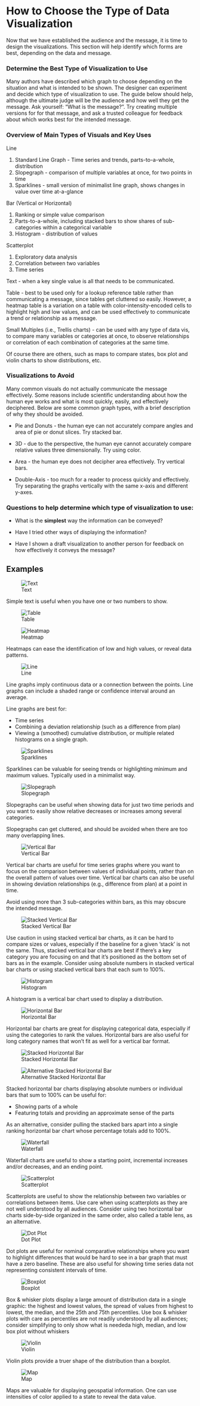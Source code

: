 # How to Choose the Type of Data Visualization

Now that we have established the audience and the message, it is time to design the visualizations. This section will help identify which forms are best, depending on the data and message. 

### Determine the Best Type of Visualization to Use

Many authors have described which graph to choose depending on the situation and what is intended to be shown. The designer can experiment and decide which type of visualization to use. The guide below should help, although the ultimate judge will be the audience and how well they get the message. Ask yourself: "What is the message?". Try creating multiple versions for for that message, and ask a trusted colleague for feedback about which works best for the intended message.


### Overview of Main Types of Visuals and Key Uses

Line

1. Standard Line Graph - Time series and trends, parts-to-a-whole, distribution 
2. Slopegraph - comparison of multiple variables at once, for two points in time 
3. Sparklines - small version of minimalist line graph, shows changes in value over time at-a-glance

Bar (Vertical or Horizontal)

1. Ranking or simple value comparison
2. Parts-to-a-whole, including stacked bars to show shares of sub-categories within a categorical variable
3. Histogram - distribution of values
   
Scatterplot 

1. Exploratory data analysis
2. Correlation between two variables
3. Time series
      
Text - when a key single value is all that needs to be communicated. 

Table - best to be used only for a lookup reference table rather than communicating a message, since tables get cluttered so easily. However, a heatmap table is a variation on a table with color-intensity-encoded cells to highlight high and low values, and can be used effectively to communicate a trend or relationship as a message.

Small Multiples (i.e., Trellis charts) - can be used with any type of data vis, to compare many variables or categories at once, to observe relationships or correlation of each combination of categories at the same time.

Of course there are others, such as maps to compare states, box plot and violin charts to show distributions, etc.

### Visualizations to Avoid

Many common visuals do not actually communicate the message effectively. Some reasons include scientific understanding about how the human eye works and what is most quickly, easily, and effectively deciphered. Below are some common graph types, with a brief description of why they should be avoided.

* Pie and Donuts - the human eye can not accurately compare angles and area of pie or donut slices. Try stacked bar.

* 3D - due to the perspective, the human eye cannot accurately compare relative values three dimensionally. Try using color.

* Area - the human eye does not decipher area effectively. Try vertical bars.

* Double-Axis - too much for a reader to process quickly and effectively. Try separating the graphs vertically with the same x-axis and different y-axes.

     
### Questions to help determine which type of visualization to use:

*	What is the **simplest** way the information can be conveyed?

*	Have I tried other ways of displaying the information?

*	Have I shown a draft visualization to another person for feedback on how effectively it conveys the message?

## Examples

![Text](choosing_pics/TEXT.PNG)

Simple text is useful when you have one or two numbers to show.

![Table](choosing_pics/TABLE.PNG)

![Heatmap](choosing_pics/HEATMAP.PNG)    

Heatmaps can ease the identification of low and high values, or reveal data patterns.

![Line](choosing_pics/LINE.PNG)
       
Line graphs imply continuous data or a connection between the points. Line graphs can include a shaded range or confidence interval around an average.

Line graphs are best for:

* Time series
* Combining a deviation relationship (such as a difference from plan)
* Viewing a (smoothed) cumulative distribution, or multiple related histograms on a single graph.

![Sparklines](choosing_pics/Sparklines.PNG)
   
Sparklines can be valuable for seeing trends or highlighting minimum and maximum values. Typically used in a minimalist way.
              
![Slopegraph](choosing_pics/SLOPEGRAPH.PNG)
   
Slopegraphs can be useful when showing data for just two time periods and you want to easily show relative decreases or increases among several categories.

Slopegraphs can get cluttered, and should be avoided when there are too many overlapping lines.

![Vertical Bar](choosing_pics/VERTICAL_BAR.PNG)
       
Vertical bar charts are useful for time series graphs where you want to focus on the comparison between values of individual points, rather than on the overall pattern of values over time. Vertical bar charts can also be useful in showing deviation relationships (e.g., difference from plan) at a point in time. 

Avoid using more than 3 sub-categories within bars, as this may obscure the intended message. 

![Stacked Vertical Bar](choosing_pics/STACKED_VERTICAL_BAR.PNG)
       
Use caution in using stacked vertical bar charts, as it can be hard to compare sizes or values, especially if the baseline for a given 'stack' is not the same. Thus, stacked vertical bar charts are best if there’s a key category you are focusing on and that it’s positioned as the bottom set of bars as in the example. Consider using absolute numbers in stacked vertical bar charts or using stacked vertical bars that each sum to 100%.

![Histogram](choosing_pics/HISTOGRAM.PNG)
       
A histogram is a vertical bar chart used to display a distribution.

![Horizontal Bar](choosing_pics/HORIZONTAL_BAR.PNG)
       
Horizontal bar charts are great for displaying categorical data, especially if using the categories to rank the values. Horizontal bars are also useful for long category names that won't fit as well for a vertical bar format.

![Stacked Horizontal Bar](choosing_pics/STACKED_HORIZONTAL_BAR.PNG)

![Alternative Stacked Horizontal Bar](choosing_pics/ALTERNATIVE_STACKED_HORIZONTAL_BAR.PNG)
       
Stacked horizontal bar charts displaying absolute numbers or individual bars that sum to 100% can be useful for:
  
* Showing parts of a whole
* Featuring totals and providing an approximate sense of the parts

As an alternative, consider pulling the stacked bars apart into a single ranking horizontal bar chart whose percentage totals add to 100%.
   
![Waterfall](choosing_pics/WATERFALL.PNG)
    
Waterfall charts are useful to show a starting point, incremental increases and/or decreases, and an ending point.  

![Scatterplot](choosing_pics/SCATTERPLOT.PNG)
    
Scatterplots are useful to show the relationship between two variables or correlations between items. Use care when using scatterplots as they are not well understood by all audiences. Consider using two horizontal bar charts side-by-side organized in the same order, also called a table lens, as an alternative.


![Dot Plot](choosing_pics/DOT_PLOT.PNG)
    
Dot plots are useful for nominal comparative relationships where you want to highlight differences that would be hard to see in a bar graph that must have a zero baseline. These are also useful for showing time series data not representing consistent intervals of time.


![Boxplot](choosing_pics/BOXPLOT_IRIS.PNG)
 
Box & whisker plots display a large amount of distribution data in a single graphic: the highest and lowest values, the spread of values from highest to lowest, the median, and the 25th and 75th percentiles. Use box & whisker plots with care as percentiles are not readily understood by all audiences; consider simplifying to only show what is neededa high, median, and low box plot without whiskers
       
![Violin](choosing_pics/VIOLIN_IRIS.PNG)

Violin plots provide a truer shape of the distribution than a boxplot.

![Map](choosing_pics/USMAP.PNG)
   
Maps are valuable for displaying geospatial information. One can use intensities of color applied to a state to reveal the data value.
